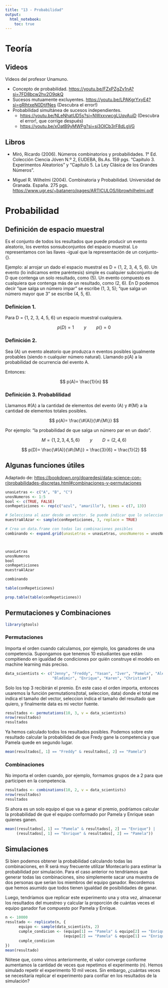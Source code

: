 ```yaml
---
title: "13 - Probabilidad"
output: 
  html_notebook: 
    toc: true
---
```


# Teoría

## Videos

Videos del profesor Unamuno.

-   Concepto de probabilidad. <https://youtu.be/FZxPZgZv1nA?si=7FD8bcw2hv2O9qkQ>
-   Sucesos mutuamente excluyentes. <https://youtu.be/LPAKgrYxyE4?si=gRlhtxeN0DtjfNes> (Descubra el error!)
-   Probabilidad simultánea de sucesos independientes.
    -   <https://youtu.be/NLeNhatUD5s?si=NWxxvwcgLUqvAuiD> (Descubra el error!, que corrige después)
    -   <https://youtu.be/xOatB9yMWPg?si=sj3OICb3rF8dLgVG>

## Libros

-   Miró, Ricardo (2006). Números combinatorios y probabilidades. 1° Ed. Colección Ciencia Jóven N.º 2, EUDEBA, Bs.As. 159 pgs. "Capítulo 3. Experimentos Aleatorios" y "Capítulo 5. La Ley Clásica de los Grandes Números".

-   Miguel R. Wilhelmi (2004). Combinatoria y Probabilidad. Universidad de Granada. España. 275 pgs. <https://www.ugr.es/~batanero/pages/ARTICULOS/librowhilhelmi.pdf>

# Probabilidad

## Definición de espacio muestral

Es el conjunto de todos los resultados que puede producir un evento aleatorio, los eventos sonsubconjuntos del espacio muestral. Lo representamos con las llaves -igual que la representación de un conjunto- {}.

Ejemplo: al arrojar un dado el espacio muestral es D = {1, 2, 3, 4, 5, 6}. Un evento (lo indicamos entre paréntesis) simple es cualquier subconjunto de D que contenga un solo resultado, como (5). Un evento compuesto es cualquiera que contenga más de un resultado, como (2, 6). En D podemos decir "que salga un número impar" se escribe (1, 3, 5); "que salga un número mayor que 3" se escribe (4, 5, 6).

### Definicion 1.

Para D = {1, 2, 3, 4, 5, 6} un espacio muestral cualquiera. 

$$
p(D)= 1 \hspace{2em} y \hspace{2em} p() = 0
$$

### Definición 2.

Sea (A) un evento aleatorio que produzca n eventos posibles igualmente probables (siendo n cualquier número natural). Llamando p(A) a la probabilidad de ocurrencia del evento A.

Entonces: 

$$
p(A)= \frac{1}{n}
$$

### Definición 3. Probablilidad

Llamamos #(A) a la cantidad de elementos del evento (A) y #{M} a la cantidad de elementos totales posibles.

$$
p(A)= \frac{\#(A)}{\#\{M\}}
$$

Por ejemplo: "la probabilidad de que salga un número par en un dado".

$$
M= \{1,2,3,4,5,6\} \hspace{2em} y \hspace{2em} D = (2,4,6)
$$ 

$$
p(D)= \frac{\#(A)}{\#\{M\}} = \frac{3}{6} = \frac{1}{2}
$$

## Algunas funciones útiles

Adaptado de: <https://bookdown.org/dparedesi/data-science-con-r/probabilidades-discretas.html#combinaciones-y-permutaciones>

```r
unasLetras <- c("A", "B", "C")
unosNumeros <- 1:5
bool <- c(TRUE, FALSE)
conRepeticiones <- rep(c("azul", "amarillo"), times = c(7, 13))

# Selecciona al azar desde un vector. Se puede indicar que lo seleccionado vuelva al vector inicial antes de hacer la siguiente selección (replace = TRUE), o que el vector se achique cada vez que le saca un elemento (replace = FALSE).
muestraAlAzar <- sample(conRepeticiones, 3, replace = TRUE)

# Crea un data.frame con todas las combinaciones posibles
combinando <- expand.grid(unasLetras = unasLetras, unosNumeros = unosNumeros, bool = bool)



unasLetras
unosNumeros
bool
conRepeticiones
muestraAlAzar

combinando

```

```r
table(conRepeticiones)

prop.table(table(conRepeticiones))
```

## Permutaciones y Combinaciones

```r
library(gtools)
```

### Permutaciones

Importa el orden cuando calculamos, por ejemplo, los ganadores de una competencia. Supongamos que tenemos 10 estudiantes que están compitiendo en igualdad de condiciones por quién construye el modelo en machine learning más preciso.

```r
data_scientists <- c("Jenny", "Freddy", "Yasan", "Iver", "Pamela", "Alexandra", 
                     "Bladimir", "Enrique", "Karen", "Christiam")
```

Solo los top 3 recibirán el premio. En este caso el orden importa, entonces usaremos la función permutations(total, seleccion, data) donde el total me indica el tamaño del vector, seleccion indica el tamaño del resultado que quiero, y finalmente data es mi vector fuente.

```r
resultados <- permutations(10, 3, v = data_scientists)
nrow(resultados)
resultados
```

Ya hemos calculado todos los resultados posibles. Podemos sobre este resultado calcular la probabilidad de que Fredy gane la competencia y que Pamela quede en segundo lugar.

```r
mean(resultados[, 1] == "Freddy" & resultados[, 2] == "Pamela")
```

### Combinaciones

No importa el orden cuando, por ejemplo, formamos grupos de a 2 para que participen en la competencia.

```r
resultados <- combinations(10, 2, v = data_scientists)
nrow(resultados)
resultados
```

Si ahora es un solo equipo el que va a ganar el premio, podríamos calcular la probabilidad de que el equipo conformado por Pamela y Enrique sean quienes ganen.

```r
mean((resultados[, 1] == "Pamela" & resultados[, 2] == "Enrique") | 
     (resultados[, 1] == "Enrique" & resultados[, 2] == "Pamela"))
```

## Simulaciones

Si bien podemos obtener la probabilidad calculando todas las combinaciones, en R será muy frecuente utilizar Montecarlo para estimar la probabilidad por simulación. Para el caso anterior no tendríamos que generar todas las combinaciones, sino simplemente sacar una muestra de dos personas que serían los miembros del equipo ganador. Recordemos que hemos asumido que todos tienen igualdad de posibilidades de ganar.

Luego, tendríamos que replicar este experimento una y otra vez, almacenar los resultados del muestreo y calcular la proporción de cuántas veces el equipo ganador fue compuesto por Pamela y Enrique.

```r
n <- 10000
resultado <- replicate(n, {
      equipo <- sample(data_scientists, 2)
      cumple_condicion <- (equipo[1] == "Pamela" & equipo[2] == "Enrique") | 
                          (equipo[2] == "Pamela" & equipo[1] == "Enrique")
      cumple_condicion
})
mean(resultado)
```

Nótese que, como vimos anteriormente, el valor converge conforme aumentamos la cantidad de veces que repetimos el experimento (n). Hemos simulado repetir el experimento 10 mil veces. Sin embargo, ¿cuántas veces se necesitaría replicar el experimento para confiar en los resultados de la simulación?
